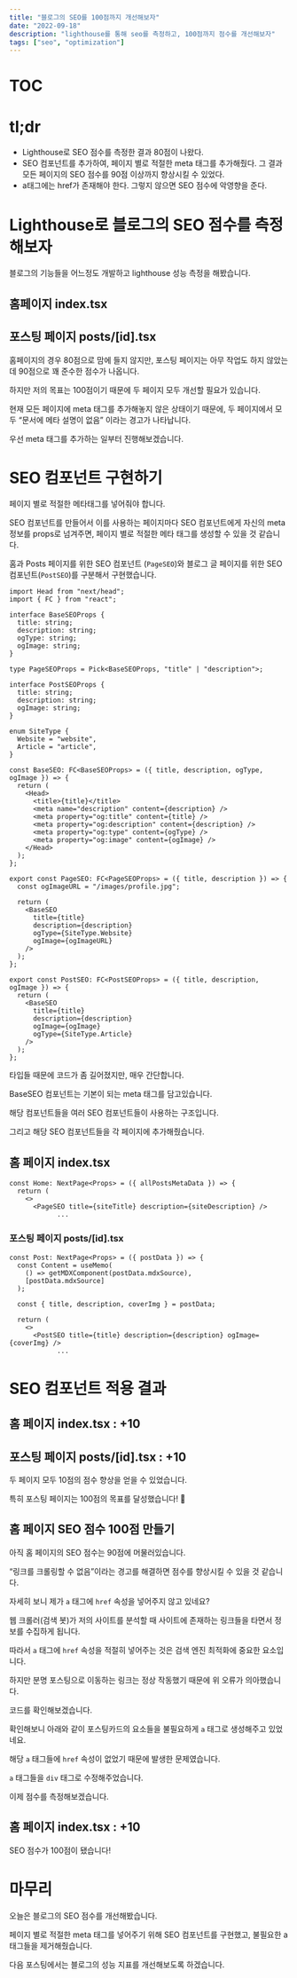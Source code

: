 ```yaml
---
title: "블로그의 SEO를 100점까지 개선해보자"
date: "2022-09-18"
description: "lighthouse를 통해 seo를 측정하고, 100점까지 점수를 개선해보자"
tags: ["seo", "optimization"]
---
```


# TOC

# tl;dr

- Lighthouse로 SEO 점수를 측정한 결과 80점이 나왔다.
- SEO 컴포넌트를 추가하여, 페이지 별로 적절한 meta 태그를 추가해줬다. 그 결과 모든 페이지의 SEO 점수를 90점 이상까지 향상시킬 수 있었다.
- a태그에는 href가 존재해야 한다. 그렇지 않으면 SEO 점수에 악영향을 준다.

# Lighthouse로 블로그의 SEO 점수를 측정해보자

블로그의 기능들을 어느정도 개발하고 lighthouse 성능 측정을 해봤습니다.

## 홈페이지 index.tsx

<MdxImage
  alt="%E1%84%89%E1%85%B3%E1%84%8F%E1%85%B3%E1%84%85%E1%85%B5%E1%86%AB%E1%84%89%E1%85%A3%E1%86%BA_2022-09-18_%E1%84%8B%E1%85%A9%E1%84%92%E1%85%AE_3 19 50"
  src="https://user-images.githubusercontent.com/53213397/190890097-59d3f0f2-4272-4f96-bcaa-2f41b34ef987.png"
/>

## 포스팅 페이지 posts/[id].tsx

<MdxImage
  alt="%E1%84%89%E1%85%B3%E1%84%8F%E1%85%B3%E1%84%85%E1%85%B5%E1%86%AB%E1%84%89%E1%85%A3%E1%86%BA_2022-09-18_%E1%84%8B%E1%85%A9%E1%84%92%E1%85%AE_3 19 21"
  src="https://user-images.githubusercontent.com/53213397/190890096-cb14e6c9-b6ad-422a-999b-ede3252f13ca.png"
/>

홈페이지의 경우 80점으로 맘에 들지 않지만, 포스팅 페이지는 아무 작업도 하지 않았는데 90점으로 꽤 준수한 점수가 나옵니다.

하지만 저의 목표는 100점이기 때문에 두 페이지 모두 개선할 필요가 있습니다.

현재 모든 페이지에 meta 태그를 추가해놓지 않은 상태이기 때문에, 두 페이지에서 모두 “문서에 메타 설명이 없음” 이라는 경고가 나타납니다.

우선 meta 태그를 추가하는 일부터 진행해보겠습니다.

# SEO 컴포넌트 구현하기

페이지 별로 적절한 메타태그를 넣어줘야 합니다.

SEO 컴포넌트를 만들어서 이를 사용하는 페이지마다 SEO 컴포넌트에게 자신의 meta 정보를 props로 넘겨주면, 페이지 별로 적절한 메타 태그를 생성할 수 있을 것 같습니다.

홈과 Posts 페이지를 위한 SEO 컴포넌트 (`PageSEO`)와 블로그 글 페이지를 위한 SEO 컴포넌트(`PostSEO`)를 구분해서 구현했습니다.

```tsx
import Head from "next/head";
import { FC } from "react";

interface BaseSEOProps {
  title: string;
  description: string;
  ogType: string;
  ogImage: string;
}

type PageSEOProps = Pick<BaseSEOProps, "title" | "description">;

interface PostSEOProps {
  title: string;
  description: string;
  ogImage: string;
}

enum SiteType {
  Website = "website",
  Article = "article",
}

const BaseSEO: FC<BaseSEOProps> = ({ title, description, ogType, ogImage }) => {
  return (
    <Head>
      <title>{title}</title>
      <meta name="description" content={description} />
      <meta property="og:title" content={title} />
      <meta property="og:description" content={description} />
      <meta property="og:type" content={ogType} />
      <meta property="og:image" content={ogImage} />
    </Head>
  );
};

export const PageSEO: FC<PageSEOProps> = ({ title, description }) => {
  const ogImageURL = "/images/profile.jpg";

  return (
    <BaseSEO
      title={title}
      description={description}
      ogType={SiteType.Website}
      ogImage={ogImageURL}
    />
  );
};

export const PostSEO: FC<PostSEOProps> = ({ title, description, ogImage }) => {
  return (
    <BaseSEO
      title={title}
      description={description}
      ogImage={ogImage}
      ogType={SiteType.Article}
    />
  );
};
```

타입들 때문에 코드가 좀 길어졌지만, 매우 간단합니다.

BaseSEO 컴포넌트는 기본이 되는 meta 태그를 담고있습니다.

해당 컴포넌트들을 여러 SEO 컴포넌트들이 사용하는 구조입니다.

그리고 해당 SEO 컴포넌트들을 각 페이지에 추가해줬습니다.

## 홈 페이지 index.tsx

```tsx {4} showLineNumbers
const Home: NextPage<Props> = ({ allPostsMetaData }) => {
  return (
    <>
      <PageSEO title={siteTitle} description={siteDescription} />
			...
```

### 포스팅 페이지 posts/[id].tsx

```tsx {11} showLineNumbers
const Post: NextPage<Props> = ({ postData }) => {
  const Content = useMemo(
    () => getMDXComponent(postData.mdxSource),
    [postData.mdxSource]
  );

  const { title, description, coverImg } = postData;

  return (
    <>
      <PostSEO title={title} description={description} ogImage={coverImg} />
			...
```

# SEO 컴포넌트 적용 결과

## 홈 페이지 index.tsx : +10

<MdxImage
  alt="%E1%84%89%E1%85%B3%E1%84%8F%E1%85%B3%E1%84%85%E1%85%B5%E1%86%AB%E1%84%89%E1%85%A3%E1%86%BA_2022-09-18_%E1%84%8B%E1%85%A9%E1%84%92%E1%85%AE_3 35 37"
  src="https://user-images.githubusercontent.com/53213397/190890095-372149dc-6c3b-4db6-b247-18179a97c1ee.png"
/>

## 포스팅 페이지 posts/[id].tsx : +10

<MdxImage
  alt="%E1%84%89%E1%85%B3%E1%84%8F%E1%85%B3%E1%84%85%E1%85%B5%E1%86%AB%E1%84%89%E1%85%A3%E1%86%BA_2022-09-18_%E1%84%8B%E1%85%A9%E1%84%92%E1%85%AE_3 36 09"
  src="https://user-images.githubusercontent.com/53213397/190890094-162e06de-4b51-4a96-8e22-bf2bc0cfaf15.png"
/>

두 페이지 모두 10점의 점수 향상을 얻을 수 있었습니다.

특히 포스팅 페이지는 100점의 목표를 달성했습니다! 🚀

## 홈 페이지 SEO 점수 100점 만들기

아직 홈 페이지의 SEO 점수는 90점에 머물러있습니다.

“링크를 크롤링할 수 없음”이라는 경고를 해결하면 점수를 향상시킬 수 있을 것 같습니다.

<MdxImage
  alt="%E1%84%89%E1%85%B3%E1%84%8F%E1%85%B3%E1%84%85%E1%85%B5%E1%86%AB%E1%84%89%E1%85%A3%E1%86%BA_2022-09-18_%E1%84%8B%E1%85%A9%E1%84%92%E1%85%AE_3 42 42"
  src="https://user-images.githubusercontent.com/53213397/190890093-8a172139-20c1-4258-b5e9-ede5745ecfb3.png"
/>

자세히 보니 제가 `a` 태그에 `href` 속성을 넣어주지 않고 있네요?

웹 크롤러(검색 봇)가 저의 사이트를 분석할 때 사이트에 존재하는 링크들을 타면서 정보를 수집하게 됩니다.

따라서 `a` 태그에 `href` 속성을 적절히 넣어주는 것은 검색 엔진 최적화에 중요한 요소입니다.

<MdxImage
  alt="%E1%84%89%E1%85%B3%E1%84%8F%E1%85%B3%E1%84%85%E1%85%B5%E1%86%AB%E1%84%89%E1%85%A3%E1%86%BA_2022-09-18_%E1%84%8B%E1%85%A9%E1%84%92%E1%85%AE_3 43 51"
  src="https://user-images.githubusercontent.com/53213397/190890092-eeed0fec-dca8-404d-8e48-31386d9eaa9d.png"
/>

하지만 분명 포스팅으로 이동하는 링크는 정상 작동했기 때문에 위 오류가 의아했습니다.

코드를 확인해보겠습니다.

확인해보니 아래와 같이 포스팅카드의 요소들을 불필요하게 `a` 태그로 생성해주고 있었네요.

해당 `a` 태그들에 `href` 속성이 없었기 때문에 발생한 문제였습니다.

`a` 태그들을 `div` 태그로 수정해주었습니다.

<MdxImage
  alt="%E1%84%89%E1%85%B3%E1%84%8F%E1%85%B3%E1%84%85%E1%85%B5%E1%86%AB%E1%84%89%E1%85%A3%E1%86%BA_2022-09-18_%E1%84%8B%E1%85%A9%E1%84%92%E1%85%AE_3 57 36"
  src="https://user-images.githubusercontent.com/53213397/190890091-00df0991-99b7-4569-8440-59d584a9e5ba.png"
/>

이제 점수를 측정해보겠습니다.

## 홈 페이지 index.tsx : +10

<MdxImage
  alt="%E1%84%89%E1%85%B3%E1%84%8F%E1%85%B3%E1%84%85%E1%85%B5%E1%86%AB%E1%84%89%E1%85%A3%E1%86%BA_2022-09-18_%E1%84%8B%E1%85%A9%E1%84%92%E1%85%AE_3 59 34"
  src="https://user-images.githubusercontent.com/53213397/190890090-1cc43023-df86-4cfe-9e43-c1ac64631732.png"
/>

SEO 점수가 100점이 됐습니다!

# 마무리

오늘은 블로그의 SEO 점수를 개선해봤습니다.

페이지 별로 적절한 meta 태그를 넣어주기 위해 SEO 컴포넌트를 구현했고, 불필요한 a태그들을 제거해줬습니다.

다음 포스팅에서는 블로그의 성능 지표를 개선해보도록 하겠습니다.
